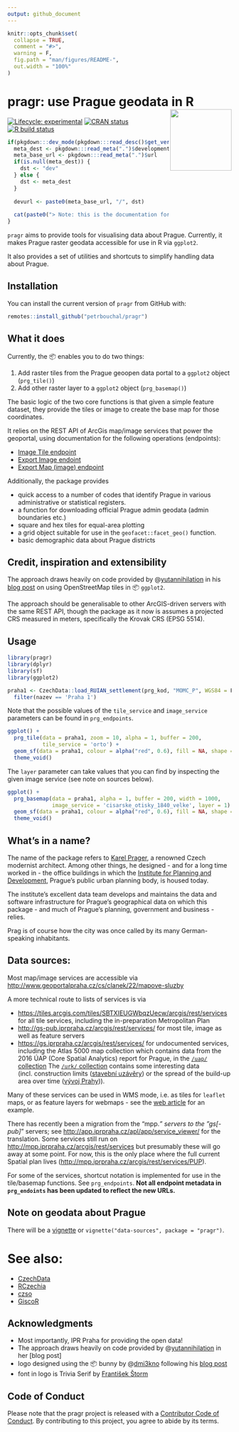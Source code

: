 ```yaml
---
output: github_document
---
```



<!-- README.md is generated from README.Rmd. Please edit that file -->

```r
knitr::opts_chunk$set(
  collapse = TRUE,
  comment = "#>",
  warning = F,
  fig.path = "man/figures/README-",
  out.width = "100%"
)
```

# pragr: use Prague geodata in R <a href='https://petrbouchal.github.io/pragr'><img src='man/figures/logo.png' align="right" height="138.5" /></a>

<!-- badges: start -->
[![Lifecycle: experimental](https://img.shields.io/badge/lifecycle-experimental-orange.svg)](https://www.tidyverse.org/lifecycle/#experimental)
[![CRAN status](https://www.r-pkg.org/badges/version/pragr)](https://CRAN.R-project.org/package=pragr)
[![R build status](https://github.com/petrbouchal/pragr/workflows/R-CMD-check/badge.svg)](https://github.com/petrbouchal/pragr/actions)
<!-- badges: end -->

```r

if(pkgdown:::dev_mode(pkgdown:::read_desc()$get_version()) == "devel") {
  meta_dest <- pkgdown:::read_meta(".")$development$destination
  meta_base_url <- pkgdown:::read_meta(".")$url
  if(is.null(meta_dest)) {
    dst <- "dev"
  } else {
    dst <- meta_dest
  }
  
  devurl <- paste0(meta_base_url, "/", dst)
  
  cat(paste0("> Note: this is the documentation for the latest released version (the github release). Documentation for the current development version (reflecting the state of the master branch) is at [", devurl, "](", devurl,")."))
}

```

`pragr` aims to provide tools for visualising data about Prague. Currently, it makes Prague raster geodata accessible for use in R via `ggplot2`. 

It also provides a set of utilities and shortcuts to simplify handling data about Prague.

## Installation
You can install the current version of `pragr` from GitHub with:

``` r
remotes::install_github("petrbouchal/pragr")
```

## What it does

Currently, the 📦 enables you to do two things:

1. Add raster tiles from the Prague geoopen data portal to a `ggplot2` object (`prg_tile()`)
2. Add other raster layer to a `ggplot2` object (`prg_basemap()`)

The basic logic of the two core functions is that given a simple feature dataset, they provide the tiles or image to create the base map for those coordinates.

It relies on the REST API of ArcGis map/image services that power the geoportal, using documentation for the following operations (endpoints):

- [Image Tile endpoint](https://developers.arcgis.com/rest/services-reference/image-tile.htm)
- [Export Image endoint](https://developers.arcgis.com/rest/services-reference/export-image.htm)
- [Export Map (image) endpoint](https://developers.arcgis.com/rest/services-reference/export-map.htm)

Additionally, the package provides

- quick access to a number of codes that identify Prague in various administrative or statistical registers.
- a function for downloading official Prague admin geodata (admin boundaries etc.)
- square and hex tiles for equal-area plotting
- a grid object suitable for use in the `geofacet::facet_geo()` function.
- basic demographic data about Prague districts

## Credit, inspiration and extensibility

The approach draws heavily on code provided by @[yutannihilation](https://github.com/yutannihilation) in his [blog post](https://yutani.rbind.io/post/2018-06-09-plot-osm-tiles/) on using OpenStreetMap tiles in 📦 `ggplot2`.

The approach should be generalisable to other ArcGIS-driven servers with the same REST API, though the package as it now is assumes a projected CRS measured in meters, specifically the Krovak CRS (EPSG 5514).

## Usage

```r
library(pragr)
library(dplyr)
library(sf)
library(ggplot2)
```

```r
praha1 <- CzechData::load_RUIAN_settlement(prg_kod, "MOMC_P", WGS84 = F) %>% 
  filter(nazev == 'Praha 1')
```

Note that the possible values of the `tile_service` and `image_service` parameters can be found in `prg_endpoints`.

```r
ggplot() +
  prg_tile(data = praha1, zoom = 10, alpha = 1, buffer = 200,
           tile_service = 'orto') + 
  geom_sf(data = praha1, colour = alpha("red", 0.6), fill = NA, shape = "dotted") +
  theme_void()
```

The `layer` parameter can take values that you can find by inspecting the given image service (see note on sources below).

```r
ggplot() +
  prg_basemap(data = praha1, alpha = 1, buffer = 200, width = 1000,
              image_service = 'cisarske_otisky_1840_velke', layer = 1) + 
  geom_sf(data = praha1, colour = alpha("red", 0.6), fill = NA, shape = "dotted") +
  theme_void()
```

## What's in a name?

The name of the package refers to [Karel Prager](https://en.wikipedia.org/wiki/Karel_Prager), a renowned Czech modernist architect. Among other things, he designed - and for a long time worked in - the office buildings in which the [Institute for Planning and Development](https://iprpraha.cz), Prague's public urban planning body, is housed today.

The institute's excellent data team develops and maintains the data and software infrastructure for Prague's geographical data on which this package - and much of Prague's planning, government and business - relies.

Prag is of course how the city was once called by its many German-speaking inhabitants.

## Data sources:

Most map/image services are accessible via <http://www.geoportalpraha.cz/cs/clanek/22/mapove-sluzby>

A more technical route to lists of services is via

- <https://tiles.arcgis.com/tiles/SBTXIEUGWbqzUecw/arcgis/rest/services> for all tile services, including the in-preparation Metropolitan Plan
- <http://gs-pub.iprpraha.cz/arcgis/rest/services/> for most tile, image as well as feature servers
- <https://gs.iprpraha.cz/arcgis/rest/services/> for undocumented services, including the Atlas 5000 map collection which contains data from the 2016 ÚAP (Core Spatial Analytics) report for Prague, in the [`/uap/` collection](https://gs.iprpraha.cz/arcgis/rest/services/uap) The [`/urk/` collection](https://gs.iprpraha.cz/arcgis/rest/services/urk) contains some interesting data (incl. construction limits ([stavební uzávěry](https://gs.iprpraha.cz/arcgis/rest/services/urk/StavebniUzavery/MapServer)) or the spread of the build-up area over time ([vývoj Prahy](https://gs.iprpraha.cz/arcgis/rest/services/urk/vyvoj_prahy/MapServer))).

Many of these services can be used in WMS mode, i.e. as tiles for `leaflet` maps, or as feature layers for webmaps - see the [web article](/articles/web.html) for an example.

There has recently been a migration from the "mpp.*" servers to the "gs[-pub]*" servers; see <http://app.iprpraha.cz/apl/app/service_viewer/> for the translation. Some services still run on <http://mpp.iprpraha.cz/arcgis/rest/services> but presumably these will go away at some point. For now, this is the only place where the full current Spatial plan lives (<http://mpp.iprpraha.cz/arcgis/rest/services/PUP>).

For some of the services, shortcut notation is implemented for use in the tile/basemap functions. See `prg_endpoints`. **Not all endpoint metadata in `prg_endoints` has been updated to reflect the new URLs.**

## Note on geodata about Prague

There will be a [vignette](articles/data-sources.html) or `vignette("data-sources", package = "pragr")`.

# See also:

- [CzechData](https://jancaha.github.io/CzechData)
- [RCzechia](https://github.com/jlacko/RCzechia)
- [czso](https://github.com/petrbouchal/czso)
- [GiscoR](https://dieghernan.github.io/giscoR/)


## Acknowledgments

- Most importantly, IPR Praha for providing the open data!
- The approach draws heavily on code provided by @[yutannihilation](https://github.com/yutannihilation) in her [blog post]
- logo designed using the 📦 bunny by @[dmi3kno](https://github.com/dmi3kno) following his [blog post]([https://www.ddrive.no/post/making-hex-and-twittercard-with-bunny-and-magick/])
- font in logo is Trivia Serif by [František Štorm](https://stormtype.com)

## Code of Conduct
  
Please note that the pragr project is released with a [Contributor Code of Conduct](https://petrbouchal.github.io/pragr/CODE_OF_CONDUCT.html). By contributing to this project, you agree to abide by its terms.

